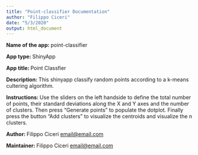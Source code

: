 ```yaml
---
title: "Point-classifier Documentation"
author: "Filippo Ciceri"
date: "5/3/2020"
output: html_document
---
```


**Name of the app: ** point-classifier

**App type: ** ShinyApp

**App title: ** Point Classfier

**Description: **This shinyapp classify random points according to a k-means cultering algorithm.

**Instructions: **Use the sliders on the left handside to define the total number of points, their standard
                  deviations along the X and Y axes and the number of clusters. Then press "Generate points"
                  to populate the dotplot. Finally press the button "Add clusters" to visualize the centroids
                  and visualize the n clusters.
                  
**Author: **Filippo Ciceri <email@email.com>

**Maintainer: **Filippo Ciceri <email@email.com>